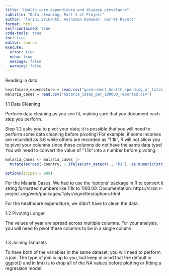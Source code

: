 ---
title: "Health care expenditure and disease prevelance"
subtitle: "Data cleaning, Part 1 of Project"
author: "Tarini Srikanth, Anshuman Komawar, Garret Ravatt"
format: html
self-contained: true
code-tools: true
toc: true
editor: source
execute: 
  error: true
  echo: true
  message: false
  warning: false
---
Reading in data
```{r}
healthcare_expenditure = read.csv("government_health_spending_of_total_gov_spending_percent.csv")
malaria_cases = read.csv("malaria_cases_per_100000_reported.csv")

```

1.1 Data Cleaning

Perform data cleaning as you see fit, making sure that you document each step you perform.

Step 1.2 asks you to pivot your data; it is possible that you will need to perform some data cleaning before pivoting! For example, if some incomes are recorded as 3.6 while others are recorded as "1.1k", R will not allow you to pivot your columns since these columns do not have the same data type! You will need to convert the value of "1.1k" into a number before pivoting.

```{r}

malaria_cases <- malaria_cases |>
  mutate(across(-country, ~ ifelse(str_detect(., "k$"), as.numeric(str_replace(., "k$", "")), as.numeric(.))))

options(scipen = 999)

```

For the Malaria Cases, 
We had to use the 'options' package in R to convert it string formatted numbers like 1.1k to 1100.00. 
Documentation: https://cran.r-project.org/web/packages/Tplyr/vignettes/options.html

For the healthcare expenditure, we didn't have to clean the data. 

1.2 Pivoting Longer

The values of year are spread across multiple columns. For your analysis, you will need to pivot these columns to be in a single column.

```{r}

```

1.3 Joining Datasets

To have both of the variables in the same dataset, you will need to perform a join. The type of join is up to you, but keep in mind that the default in ggplot() and in lm() is to drop all of the NA values before plotting or fitting a regression model.

```{r}

```

